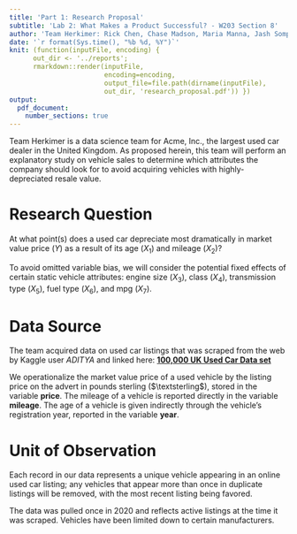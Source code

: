 ```yaml
---
title: 'Part 1: Research Proposal'
subtitle: 'Lab 2: What Makes a Product Successful? - W203 Section 8'
author: 'Team Herkimer: Rick Chen, Chase Madson, Maria Manna, Jash Sompalli'
date: '`r format(Sys.time(), "%b %d, %Y")`'
knit: (function(inputFile, encoding) { 
      out_dir <- '../reports';
      rmarkdown::render(inputFile,
                        encoding=encoding, 
                        output_file=file.path(dirname(inputFile), 
                        out_dir, 'research_proposal.pdf')) })
output:
  pdf_document:
    number_sections: true
---
```


Team Herkimer is a data science team for Acme, Inc., the largest used car dealer in the United Kingdom. As proposed herein, this team will perform an explanatory study on vehicle sales to determine which attributes the company should look for to avoid acquiring vehicles with highly-depreciated resale value.

# Research Question

At what point(s) does a used car depreciate most dramatically in market value price ($Y$) as a result of its age ($X_1$) and mileage ($X_2$)?

To avoid omitted variable bias, we will consider the potential fixed effects of certain static vehicle attributes: engine size ($X_3$), class ($X_4$), transmission type ($X_5$), fuel type ($X_6$), and mpg ($X_7$). 

# Data Source

The team acquired data on used car listings that was scraped from the web by Kaggle user *ADITYA* and linked here: [**100,000 UK Used Car Data set**](https://www.kaggle.com/datasets/adityadesai13/used-car-dataset-ford-and-mercedes?select=audi.csv)

We operationalize the market value price of a used vehicle by the listing price on the advert in pounds sterling ($\textsterling$), stored in the variable **price**. The mileage of a vehicle is reported directly in the variable **mileage**. The age of a vehicle is given indirectly through the vehicle's registration year, reported in the variable **year**.

# Unit of Observation

Each record in our data represents a unique vehicle appearing in an online used car listing; any vehicles that appear more than once in duplicate listings will be removed, with the most recent listing being favored.

The data was pulled once in 2020 and reflects active listings at the time it was scraped. Vehicles have been limited down to certain manufacturers.
